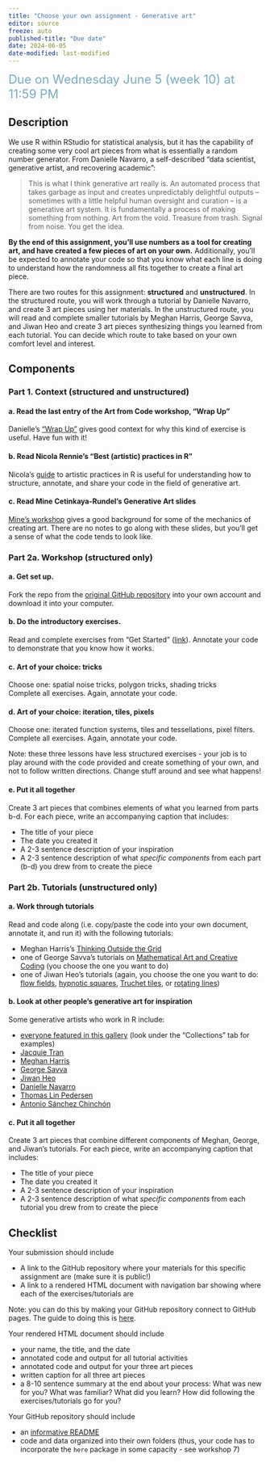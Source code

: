 ```yaml
---
title: "Choose your own assignment - Generative art"
editor: source
freeze: auto
published-title: "Due date"
date: 2024-06-05
date-modified: last-modified
---
```


[Due on Wednesday June 5 (week 10) at 11:59 PM]{style="color: #79ACBD; font-size: 24px;"}

## Description

We use R within RStudio for statistical analysis, but it has the capability of creating some very cool art pieces from what is essentially a random number generator. From Danielle Navarro, a self-described “data scientist, generative artist, and recovering academic”:

> This is what I think generative art really is. An automated process that takes garbage as input 
> and creates unpredictably delightful outputs – sometimes with a little helpful human oversight and 
> curation – is a generative art system. It is fundamentally a process of making something from 
> nothing. Art from the void. Treasure from trash. Signal from noise. You get the idea.

**By the end of this assignment, you’ll use numbers as a tool for creating art, and have created a few pieces of art on your own.** Additionally, you’ll be expected to annotate your code so that you know what each line is doing to understand how the randomness all fits together to create a final art piece.  

There are two routes for this assignment: **structured** and **unstructured**. In the structured route, you will work through a tutorial by Danielle Navarro, and create 3 art pieces using her materials. In the unstructured route, you will read and complete smaller tutorials by Meghan Harris, George Savva, and Jiwan Heo and create 3 art pieces synthesizing things you learned from each tutorial. You can decide which route to take based on your own comfort level and interest.

## Components

### Part 1. Context (structured and unstructured)

#### a. Read the last entry of the Art from Code workshop, “Wrap Up” 

Danielle's ["Wrap Up"](https://art-from-code.netlify.app/day-2/session-4/) gives good context for why this kind of exercise is useful. Have fun with it!

#### b. Read Nicola Rennie's "Best (artistic) practices in R"

Nicola's [guide](https://nrennie.rbind.io/blog/best-artistic-practices-in-r/) to artistic practices in R is useful for understanding how to structure, annotate, and share your code in the field of generative art.

#### c. Read Mine Cetinkaya-Rundel's Generative Art slides

[Mine's workshop](https://vizdata-f21.github.io/slides/22-generative-art/22-generative-art#1) gives a good background for some of the mechanics of creating art. There are no notes to go along with these slides, but you'll get a sense of what the code tends to look like.

### Part 2a. Workshop (structured only)

#### a. Get set up.

Fork the repo from the [original GitHub repository](https://github.com/rstudio-conf-2022/art-from-code) into your own account and download it into your computer.

#### b. Do the introductory exercises.

Read and complete exercises from “Get Started” ([link](https://art-from-code.netlify.app/day-1/session-1/)). Annotate your code to demonstrate that you know how it works.

#### c. Art of your choice: tricks

Choose one: spatial noise tricks, polygon tricks, shading tricks  
Complete all exercises. Again, annotate your code.  

#### d. Art of your choice: iteration, tiles, pixels  

Choose one: iterated function systems, tiles and tessellations, pixel filters.  
Complete all exercises. Again, annotate your code.

:::{.callout-note}
Note: these three lessons have less structured exercises - your job is to play around with the code provided and create something of your own, and not to follow written directions. Change stuff around and see what happens!
:::

#### e. Put it all together

Create 3 art pieces that combines elements of what you learned from parts b-d. For each piece, write an accompanying caption that includes:  

- The title of your piece  
- The date you created it  
- A 2-3 sentence description of your inspiration  
- A 2-3 sentence description of what _specific components_ from each part (b-d) you drew from to create the piece

### Part 2b. Tutorials (unstructured only)

#### a. Work through tutorials

Read and code along (i.e. copy/paste the code into your own document, annotate it, and run it) with the following tutorials:  

- Meghan Harris's [Thinking Outside the Grid](https://thetidytrekker.com/post/thinking-outside-the-grid/thinking-outside-the-grid)  
- one of George Savva's tutorials on [Mathematical Art and Creative Coding](https://georgemsavva.github.io/creativecoding/) (you choose the one you want to do)  
- one of Jiwan Heo's tutorials (again, you choose the one you want to do: [flow fields](https://jiwanheo.rbind.io/how-to-work-with-flow-fields-in-r/), [hypnotic squares](https://jiwanheo.rbind.io/hypnotic-squares-in-ggplot/), [Truchet tiles](https://jiwanheo.rbind.io/how-to-draw-truchet-tiles-with-ggplot2/), or [rotating lines](https://jiwanheo.rbind.io/how-to-rotate-lines-in-ggplot-to-make-art/))

#### b. Look at other people's generative art for inspiration

Some generative artists who work in R include:  

- [everyone featured in this gallery](https://ijeamaka-a.shinyapps.io/rtistry_gallery/) (look under the "Collections" tab for examples)  
- [Jacquie Tran](https://github.com/jacquietran/genuary_2022)  
- [Meghan Harris](https://thetidytrekker.com/rtistry)  
- [George Savva](https://github.com/georgemsavva/art-using-r)  
- [Jiwan Heo](https://github.com/jiwanheo/RecreationThursday)  
- [Danielle Navarro](https://art.djnavarro.net/gallery/)  
- [Thomas Lin Pedersen](https://thomaslinpedersen.art/)  
- [Antonio Sánchez Chinchón](https://fronkonstin.com/)

#### c. Put it all together

Create 3 art pieces that combine different components of Meghan, George, and Jiwan's tutorials. For each piece, write an accompanying caption that includes:  

- The title of your piece  
- The date you created it  
- A 2-3 sentence description of your inspiration  
- A 2-3 sentence description of what _specific components_ from each tutorial you drew from to create the piece

## Checklist

Your submission should include 

- A link to the GitHub repository where your materials for this specific assignment are (make sure it is public!)  
- A link to a rendered HTML document with navigation bar showing where each of the exercises/tutorials are  

:::{.callout-note}
Note: you can do this by making your GitHub repository connect to GitHub pages. The guide to doing this is [here](https://spring-2024.envs-193ds.com/sresources/using-github#using-github-pages-to-display-rendered-.html-output).
:::

Your rendered HTML document should include  

- your name, the title, and the date  
- annotated code and output for all tutorial activities
- annotated code and output for your three art pieces  
- written caption for all three art pieces  
- a 8-10 sentence summary at the end about your process: What was new for you? What was familiar? What did you learn? How did following the exercises/tutorials go for you?  

Your GitHub repository should include  

- an [informative README](https://spring-2024.envs-193ds.com/resources/writing-a-readme)  
- code and data organized into their own folders (thus, your code has to incorporate the `here` package in some capacity - see workshop 7)  


